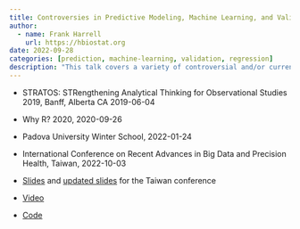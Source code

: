```yaml
---
title: Controversies in Predictive Modeling, Machine Learning, and Validation
author:
  - name: Frank Harrell
    url: https://hbiostat.org
date: 2022-09-28
categories: [prediction, machine-learning, validation, regression]
description: "This talk covers a variety of controversial and/or current issues related to statistical modeling and prediction research.  Some of the topics covered are why external validation is often not a good idea, why validating researchers is often more efficient than validating models, what distinguishes statistical models from machine learning, how variable selection only gives the illusion of learning from data, and advantages of older measures of model performance."
---
```


* STRATOS: STRengthening Analytical Thinking for Observational Studies 2019, Banff, Alberta CA 2019-06-04
* Why R? 2020, 2020-09-26
* Padova University Winter School, 2022-01-24
* International Conference on Recent Advances in Big Data and Precision Health, Taiwan, 2022-10-03

* [Slides](https://hbiostat.org/talks/stratos19.pdf) and [updated slides](https://hbiostat.org/talks/taiwan.pdf) for the Taiwan conference
* [Video](https://youtu.be/DF1WsYZ94Es)
* [Code](https://hbiostat.org/talks/stratos19.Rnw)
